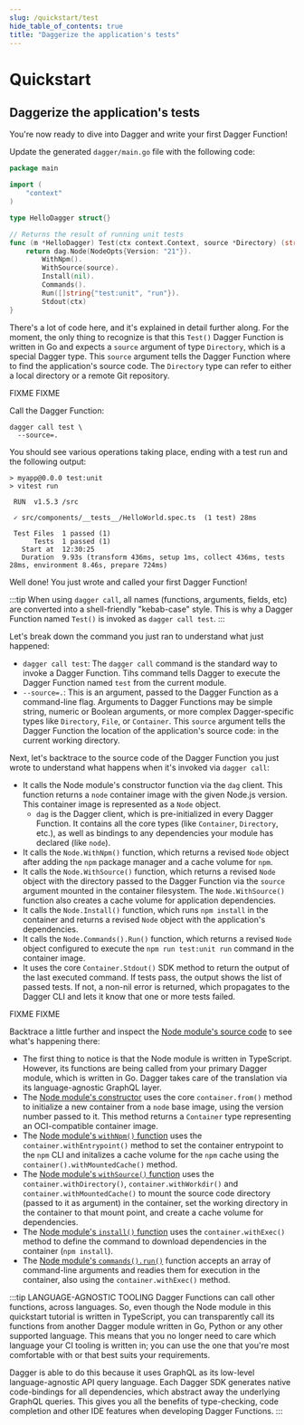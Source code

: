 ```yaml
---
slug: /quickstart/test
hide_table_of_contents: true
title: "Daggerize the application's tests"
---
```


# Quickstart

## Daggerize the application's tests

You're now ready to dive into Dagger and write your first Dagger Function!

<Tabs groupId="language">
<TabItem value="Go">

Update the generated `dagger/main.go` file with the following code:

```go
package main

import (
	"context"
)

type HelloDagger struct{}

// Returns the result of running unit tests
func (m *HelloDagger) Test(ctx context.Context, source *Directory) (string, error) {
	return dag.Node(NodeOpts{Version: "21"}).
		WithNpm().
		WithSource(source).
		Install(nil).
		Commands().
		Run([]string{"test:unit", "run"}).
		Stdout(ctx)
}
```

There's a lot of code here, and it's explained in detail further along. For the moment, the only thing to recognize is that this `Test()` Dagger Function is written in Go and expects a `source` argument of type `Directory`, which is a special Dagger type. This `source` argument tells the Dagger Function where to find the application's source code. The `Directory` type can refer to either a local directory or a remote Git repository.

</TabItem>

<TabItem value="Python">
FIXME
</TabItem>

<TabItem value="TypeScript">
FIXME
</TabItem>
</Tabs>

Call the Dagger Function:

```shell
dagger call test \
  --source=.
```

You should see various operations taking place, ending with a test run and the following output:

```
> myapp@0.0.0 test:unit
> vitest run

 RUN  v1.5.3 /src

 ✓ src/components/__tests__/HelloWorld.spec.ts  (1 test) 28ms

 Test Files  1 passed (1)
      Tests  1 passed (1)
   Start at  12:30:25
   Duration  9.93s (transform 436ms, setup 1ms, collect 436ms, tests 28ms, environment 8.46s, prepare 724ms)
```

Well done! You just wrote and called your first Dagger Function!

:::tip
When using `dagger call`, all names (functions, arguments, fields, etc) are converted into a shell-friendly "kebab-case" style. This is why a Dagger Function named `Test()` is invoked as `dagger call test`.
:::

Let's break down the command you just ran to understand what just happened:

- `dagger call test`: The `dagger call` command is the standard way to invoke a Dagger Function. Tihs command tells Dagger to execute the Dagger Function named `test` from the current module.
- `--source=.`: This is an argument, passed to the Dagger Function as a command-line flag. Arguments to Dagger Functions may be simple string, numeric or Boolean arguments, or more complex Dagger-specific types like `Directory`, `File`, or `Container`. This `source` argument tells the Dagger Function the location of the application's source code: in the current working directory.

Next, let's backtrace to the source code of the Dagger Function you just wrote to understand what happens when it's invoked via `dagger call`:

<Tabs groupId="language">
<TabItem value="Go">

- It calls the Node module's constructor function via the `dag` client. This function returns a `node` container image with the given Node.js version. This container image is represented as a `Node` object.
  - `dag` is the Dagger client, which is pre-initialized in every Dagger Function. It contains all the core types (like `Container`, `Directory`, etc.), as well as bindings to any dependencies your module has declared (like `node`).
- It calls the `Node.WithNpm()` function, which returns a revised `Node` object after adding the `npm` package manager and a cache volume for `npm`.
- It calls the `Node.WithSource()` function, which returns a revised `Node` object with the directory passed to the Dagger Function via the `source` argument mounted in the container filesystem. The `Node.WithSource()` function also creates a cache volume for application dependencies.
- It calls the `Node.Install()` function, which runs `npm install` in the container and returns a revised `Node` object with the application's dependencies.
- It calls the `Node.Commands().Run()` function, which returns a revised `Node` object configured to execute the `npm run test:unit run` command in the container image.
- It uses the core `Container.Stdout()` SDK method to return the output of the last executed command. If tests pass, the output shows the list of passed tests. If not, a non-nil error is returned, which propagates to the Dagger CLI and lets it know that one or more tests failed.

</TabItem>

<TabItem value="Python">
FIXME
</TabItem>

<TabItem value="TypeScript">
FIXME
</TabItem>

</Tabs>

Backtrace a little further and inspect the [Node module's source code](https://github.com/dagger/dagger/blob/9e59bae142f64975b7c9ad851e6bd4901d43513a/sdk/typescript/dev/node/src/index.ts) to see what's happening there:

- The first thing to notice is that the Node module is written in TypeScript. However, its functions are being called from your primary Dagger module, which is written in Go. Dagger takes care of the translation via its language-agnostic GraphQL layer.
- The [Node module's constructor](https://github.com/dagger/dagger/blob/9e59bae142f64975b7c9ad851e6bd4901d43513a/sdk/typescript/dev/node/src/index.ts#L22) uses the core `container.from()` method to initialize a new container from a `node` base image, using the version number passed to it. This method returns a `Container` type representing an OCI-compatible container image.
- The [Node module's `withNpm()` function](https://github.com/dagger/dagger/blob/9e59bae142f64975b7c9ad851e6bd4901d43513a/sdk/typescript/dev/node/src/index.ts#L73) uses the `container.withEntrypoint()` method to set the container entrypoint to the `npm` CLI and initalizes a cache volume for the `npm` cache using the `container().withMountedCache()` method.
- The [Node module's `withSource()` function](https://github.com/dagger/dagger/blob/9e59bae142f64975b7c9ad851e6bd4901d43513a/sdk/typescript/dev/node/src/index.ts#L34) uses the `container.withDirectory()`, `container.withWorkdir()` and `container.withMountedCache()` to mount the source code directory (passed to it as argument) in the container, set the working directory in the container to that mount point, and create a cache volume for dependencies.
- The [Node module's `install()` function](https://github.com/dagger/dagger/blob/9e59bae142f64975b7c9ad851e6bd4901d43513a/sdk/typescript/dev/node/src/index.ts#L109) uses the `container.withExec()` method to define the command to download dependencies in the container (`npm install`).
- The [Node module's `commands().run()`](https://github.com/dagger/dagger/blob/9e59bae142f64975b7c9ad851e6bd4901d43513a/sdk/typescript/dev/node/src/commands.ts#L13) function accepts an array of command-line arguments and readies them for execution in the container, also using the `container.withExec()` method.

:::tip LANGUAGE-AGNOSTIC TOOLING
Dagger Functions can call other functions, across languages. So, even though the Node module in this quickstart tutorial is written in TypeScript, you can transparently call its functions from another Dagger module written in Go, Python or any other supported language. This means that you no longer need to care which language your CI tooling is written in; you can use the one that you're most comfortable with or that best suits your requirements.

Dagger is able to do this because it uses GraphQL as its low-level language-agnostic API query language.  Each Dagger SDK generates native code-bindings for all dependencies, which abstract away the underlying GraphQL queries. This gives you all the benefits of type-checking, code completion and other IDE features when developing Dagger Functions.
:::
